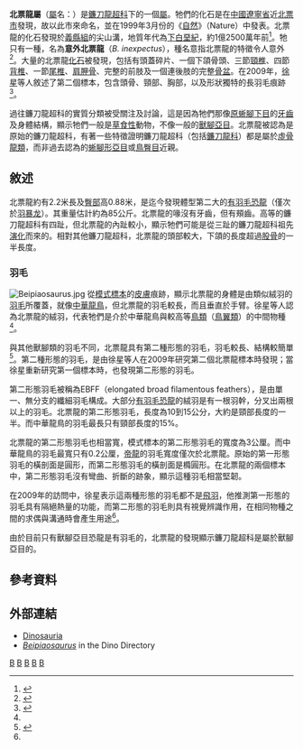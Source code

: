 {{Automatic Taxobox
| taxon = Beipiaosaurus
| fossil_range = [[白堊紀|白堊紀]]前期,{{fossil range|124.6}}
| image =Beipiaosaurus Restoration.png
| image_caption = 依據已知化石繪製的北票龍復原圖，具有兩種不同的羽毛
| authority = [[徐星_(古生物学家)|Xu]], [[唐治路|Tang]] & [[汪筱林|Wang]], 1999
| type_species = '''意外北票龍<br>''Beipiaosaurus inexpectus'''''
| type_species_authority = Xu, Tang & Wang, 1999 
}}

'''北票龍屬'''（[[屬|屬]]名：{{lang|la|''Beipiaosaurus''}}）是[[鐮刀龍超科|鐮刀龍超科]]下的一個[[屬|屬]]。牠們的化石是在[[中國|中國]][[遼寧省|遼寧省]]近[[北票市|北票市]]發現，故以此市來命名，並在1999年3月份的《[[自然_(期刊)|自然]]》（Nature）中發表。北票龍的化石發現於[[義縣組|義縣組]]的尖山溝，地質年代為[[白垩纪|下白堊紀]]，約1億2500萬年前<ref name="zhou2006">{{Cite journal|title=Evolutionary radiation of the Jehol Biota: chronological and ecological perspectives|url=https://onlinelibrary.wiley.com/doi/10.1002/gj.1045|last=Zhonghe|first=Zhou|date=2006-09|journal=Geological Journal|issue=3-4|doi=10.1002/gj.1045|volume=41|pages=377–393|language=en|issn=0072-1050|access-date=2021-08-31|archive-date=2021-10-05|archive-url=https://web.archive.org/web/20211005020120/https://onlinelibrary.wiley.com/doi/10.1002/gj.1045|dead-url=no}}</ref>。牠只有一種，名為'''意外北票龍'''（''B. inexpectus''），種名意指北票龍的特徵令人意外<ref name="xu99">{{Cite journal|title=A therizinosauroid dinosaur with integumentary structures from China|url=http://www.nature.com/articles/20670|last=Xu|first=Xing|last2=Tang|first2=Zhi-lu|date=1999-05|journal=Nature|issue=6734|doi=10.1038/20670|volume=399|pages=350–354|language=en|issn=0028-0836|last3=Wang|first3=Xiao-lin|access-date=2021-08-31|archive-date=2021-10-05|archive-url=https://web.archive.org/web/20211005015955/https://www.nature.com/articles/20670|dead-url=no}}</ref>。大量的北票龍[[化石|化石]]被發現，包括有頭蓋碎片、一個下頜骨頭、三節[[頸椎|頸椎]]、四節[[背椎|背椎]]、一節[[尾椎|尾椎]]、[[肩胛骨|肩胛骨]]、完整的前肢及一個連後肢的完整[[骨盆|骨盆]]。在2009年，[[徐星_(古生物学家)|徐星]]等人敘述了第二個標本，包含頭骨、頸部、胸部，以及形狀獨特的長羽毛痕跡<ref name="xu2009">{{Cite journal|title=A new feather type in a nonavian theropod and the early evolution of feathers|url=http://www.pnas.org/lookup/doi/10.1073/pnas.0810055106|last=Xu|first=Xing|last2=Zheng|first2=Xiaoting|date=2009-01-20|journal=Proceedings of the National Academy of Sciences|issue=3|doi=10.1073/pnas.0810055106|volume=106|pages=832–834|language=en|issn=0027-8424|pmc=PMC2630069|pmid=19139401|last3=You|first3=Hailu}}</ref>。

過往鐮刀龍超科的實質分類被受關注及討論，這是因為牠們那像[[原蜥腳下目|原蜥腳下目]]的[[牙齒|牙齒]]及身體結構，顯示牠們一般是[[草食性|草食性]]動物，不像一般的[[獸腳亞目|獸腳亞目]]。北票龍被認為是原始的鐮刀龍超科，有著一些特徵證明鐮刀龍超科（包括[[鐮刀龍科|鐮刀龍科]]）都是屬於[[虛骨龍類|虛骨龍類]]，而非過去認為的[[蜥腳形亞目|蜥腳形亞目]]或[[鳥臀目|鳥臀目]]近親。

==敘述==
北票龍約有2.2米長及[[臀部|臀部]]高0.88米，是迄今發現體型第二大的[[有羽毛恐龍|有羽毛恐龍]]（僅次於[[羽暴龙|羽暴龙]]）。其重量估計約為85公斤。北票龍的喙沒有牙齒，但有頰齒。高等的鐮刀龍超科有四趾，但北票龍的內趾較小，顯示牠們可能是從三趾的鐮刀龍超科祖先[[演化|演化]]而來的。相對其他鐮刀龍超科，北票龍的頭部較大，下頜的長度超過[[股骨|股骨]]的一半長度。

===羽毛===
[[Image:Beipiaosaurus.jpg|left]]
從[[模式標本|模式標本]]的[[皮膚|皮膚]]痕跡，顯示北票龍的身體是由類似絨羽的[[羽毛|羽毛]]所覆蓋，就像[[中華龍鳥|中華龍鳥]]，但北票龍的羽毛較長，而且垂直於手臂。徐星等人認為北票龍的絨羽，代表牠們是介於中華龍鳥與較高等[[鳥類|鳥類]]（[[鳥翼類|鳥翼類]]）的中間物種<ref name="xu99" />。

與其他獸腳類的羽毛不同，北票龍具有第二種形態的羽毛，羽毛較長、結構較簡單<ref name="Bryner09">{{Cite web|title=Ancient Dinosaur Wore Primitive Down Coat|url=http://www.foxnews.com/story/0,2933,479875,00.html|access-date=2021-08-31|publisher=FOXNews.com|archive-url=https://web.archive.org/web/20090304193859/http://www.foxnews.com/story/0,2933,479875,00.html|archive-date=2009-03-04}}</ref>。第二種形態的羽毛，是由徐星等人在2009年研究第二個北票龍標本時發現；當徐星重新研究第一個標本時，也發現第二形態的羽毛。

第二形態羽毛被稱為EBFF（elongated broad filamentous feathers），是由單一、無分支的纖細羽毛構成。大部分[[有羽毛恐龍|有羽毛恐龍]]的絨羽是有一根羽幹，分叉出兩根以上的羽毛。北票龍的第二形態羽毛，長度為10到15公分，大約是頸部長度的一半。而中華龍鳥的羽毛最長只有頸部長度的15%。

北票龍的第二形態羽毛也相當寬，模式標本的第二形態羽毛的寬度為3公厘。而中華龍鳥的羽毛最寬只有0.2公厘，[[帝龍|帝龍]]的羽毛寬度僅次於北票龍。原始的第一形態羽毛的橫剖面是圓形，而第二形態羽毛的橫剖面是橢圓形。在北票龍的兩個標本中，第二形態羽毛沒有彎曲、折斷的跡象，顯示這種羽毛相當堅韌。

在2009年的訪問中，徐星表示這兩種形態的羽毛都不是[[飛羽|飛羽]]，他推測第一形態的羽毛具有隔絕熱量的功能，而第二形態的羽毛則具有視覺辨識作用，在相同物種之間的求偶與溝通時會產生用途<ref name="Bryner09" />。

由於目前只有獸腳亞目恐龍是有羽毛的，北票龍的發現顯示鐮刀龍超科是屬於獸腳亞目的。

==參考資料==
{{Reflist}}

==外部連結==
* [https://web.archive.org/web/20050308213846/http://www.dinosauria.com/jdp/archie/therizin.html Dinosauria]
* [https://web.archive.org/web/20071119043310/http://www.nhm.ac.uk/jdsml/nature-online/dino-directory/detail.dsml?Genus=Beipiaosaurus ''Beipiaosaurus''] in the Dino Directory
{{手盜龍類|M.}}
{{Taxonbar|from=Q131225}}

[[Category:下白堊紀恐龍|B]]
[[Category:亞洲恐龍|B]]
[[Category:鐮刀龍超科|B]]
[[Category:有羽毛恐龍|B]]
[[Category:热河生物群|B]]